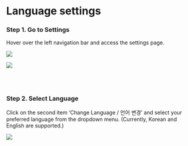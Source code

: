 # Language settings

### Step 1. **Go to Settings**

Hover over the left navigation bar and access the settings page.

![](/studio-pro/images/docs/getting-started/language-settings/step-1-1.png)

![](/studio-pro/images/docs/getting-started/language-settings/step-1-2.png)

<br />
<br />

### Step 2. **Select Language**

Click on the second item ‘Change Language / 언어 변경’ and select your preferred language from the dropdown menu. (Currently, Korean and English are supported.)

![](/studio-pro/images/docs/getting-started/language-settings/step-2-1.png)
